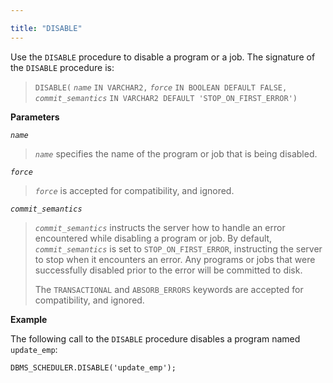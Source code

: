---

title: "DISABLE"
---

<div id="disable" class="registered_link"></div>

Use the `DISABLE` procedure to disable a program or a job. The signature of the `DISABLE` procedure is:

> `DISABLE(`
>  *`name`* `IN VARCHAR2,`
>  *`force`* `IN BOOLEAN DEFAULT FALSE,`
>  *`commit_semantics`* `IN VARCHAR2 DEFAULT 'STOP_ON_FIRST_ERROR')`

**Parameters**

*`name`*

> *`name`* specifies the name of the program or job that is being disabled.

*`force`*

> *`force`* is accepted for compatibility, and ignored.

*`commit_semantics`*

> *`commit_semantics`* instructs the server how to handle an error encountered while disabling a program or job. By default, *`commit_semantics`* is set to `STOP_ON_FIRST_ERROR`, instructing the server to stop when it encounters an error. Any programs or jobs that were successfully disabled prior to the error will be committed to disk.
>
> The `TRANSACTIONAL` and `ABSORB_ERRORS` keywords are accepted for compatibility, and ignored.

**Example**

The following call to the `DISABLE` procedure disables a program named `update_emp`:

```
DBMS_SCHEDULER.DISABLE('update_emp');
```

